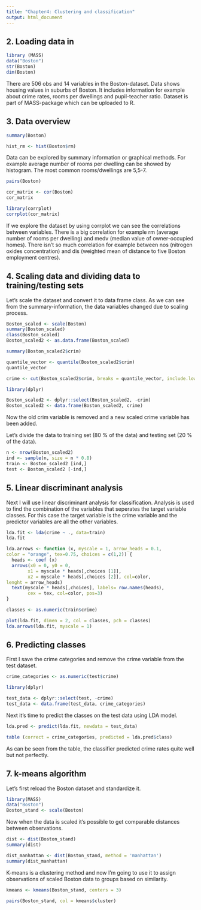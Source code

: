```yaml
---
title: "Chapter4: Clustering and classification"
output: html_document
---
```


## 2. Loading data in

```r

library (MASS)
data("Boston")
str(Boston)
dim(Boston)

```

There are 506 obs and 14 variables in the Boston-dataset. Data shows housing values in suburbs of Boston. It includes information for example about crime rates, rooms per dwellings and pupil-teacher ratio. Dataset is part of MASS-package which can be uploaded to R.

 
## 3. Data overview

```r
summary(Boston)

hist_rm <- hist(Boston$rm)

```

Data can be explored by summary information or graphical methods. For example average number of rooms per dwelling can be showed by histogram. The most common rooms/dwellings are 5,5-7.

```r

pairs(Boston)

cor_matrix <- cor(Boston)
cor_matrix

library(corrplot)
corrplot(cor_matrix)

```


If we explore the dataset by using corrplot we can see the correlations between variables. There is a big correlation for example rm (average number of rooms per dwelling) and medv (median value of owner-occupied homes). There isn't so much correlation for example between nos (nitrogen oxides concentration) and dis (weighted mean of distance to five Boston employment centres).

## 4. Scaling data and dividing data to training/testing sets

Let's scale the dataset and convert it to data frame class. As we can see from the summary-information, the data variables changed due to scaling process.

```r

Boston_scaled <- scale(Boston)
summary(Boston_scaled)
class(Boston_scaled)
Boston_scaled2 <- as.data.frame(Boston_scaled)

```


```r

summary(Boston_scaled2$crim)

```

```r

quantile_vector <- quantile(Boston_scaled2$crim)
quantile_vector

crime <- cut(Boston_scaled2$crim, breaks = quantile_vector, include.lowest = TRUE)

library(dplyr)

Boston_scaled2 <- dplyr::select(Boston_scaled2, -crim)
Boston_scaled2 <- data.frame(Boston_scaled2, crime)

```

Now the old crim variable is removed and a new scaled crime variable has been added.

Let's divide the data to training set (80 % of the data) and testing set (20 % of the data).

```r

n <- nrow(Boston_scaled2)
ind <- sample(n, size = n * 0.8)
train <- Boston_scaled2 [ind,]
test <- Boston_scaled2 [-ind,]

```


## 5. Linear discriminant analysis

Next I will use linear discriminant analysis for classification. Analysis is used to find the combination of the variables that seperates the target variable classes. For this case the target variable is the crime variable and the predictor variables are all the other variables.

```r
lda.fit <- lda(crime ~ ., data=train)
lda.fit

lda.arrows <- function (x, myscale = 1, arrow_heads = 0.1,
color = "orange", tex=0.75, choices = c(1,2)) {
  heads <- coef (x)
  arrows(x0 = 0, y0 = 0,
        x1 = myscale * heads[,choices [1]],
        x2 = myscale * heads[,choices [2]], col=color,
lenght = arrow_heads)
  text(myscale * heads[,choices], labels= row.names(heads),
        cex = tex, col=color, pos=3)
}

classes <- as.numeric(train$crime)

plot(lda.fit, dimen = 2, col = classes, pch = classes)
lda.arrows(lda.fit, myscale = 1)

```

## 6. Predicting classes

First I save the crime categories and remove the crime variable from the test dataset.

```r

crime_categories <- as.numeric(test$crime)

library(dplyr)

test_data <- dplyr::select(test, -crime)
test_data <- data.frame(test_data, crime_categories)

```

Next it's time to predict the classes on the test data using LDA model. 


```r

lda.pred <- predict(lda.fit, newdata = test_data)

table (correct = crime_categories, predicted = lda.pred$class)

```

As can be seen from the table, the classifier predicted crime rates quite well but not perfectly.

## 7. k-means algorithm

Let's first reload the Boston dataset and standardize it.

```r

library(MASS)
data("Boston")
Boston_stand <- scale(Boston)

```

Now when the data is scaled it's possible to get comparable distances between observations.

```r

dist <- dist(Boston_stand)
summary(dist)

dist_manhattan <- dist(Boston_stand, method = 'manhattan')
summary(dist_manhattan)
```

K-means is a clustering method and now I'm going to use it to assign observations of scaled Boston data to groups based on similarity. 

```r
kmeans <- kmeans(Boston_stand, centers = 3)

pairs(Boston_stand, col = kmeans$cluster)
```


